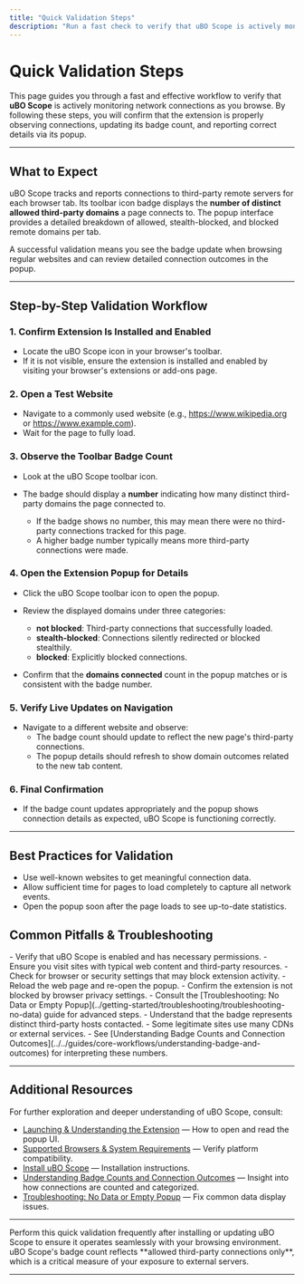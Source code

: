 ```yaml
---
title: "Quick Validation Steps"
description: "Run a fast check to verify that uBO Scope is actively monitoring connections. This page provides a simple workflow: visit a website, observe the extension's badge count, and cross-check the popup details to ensure the extension is functioning correctly."
---
```


# Quick Validation Steps

This page guides you through a fast and effective workflow to verify that **uBO Scope** is actively monitoring network connections as you browse. By following these steps, you will confirm that the extension is properly observing connections, updating its badge count, and reporting correct details via its popup.

---

## What to Expect

uBO Scope tracks and reports connections to third-party remote servers for each browser tab. Its toolbar icon badge displays the **number of distinct allowed third-party domains** a page connects to. The popup interface provides a detailed breakdown of allowed, stealth-blocked, and blocked remote domains per tab.

A successful validation means you see the badge update when browsing regular websites and can review detailed connection outcomes in the popup.

---

## Step-by-Step Validation Workflow

### 1. Confirm Extension Is Installed and Enabled

- Locate the uBO Scope icon in your browser's toolbar.
- If it is not visible, ensure the extension is installed and enabled by visiting your browser's extensions or add-ons page.

### 2. Open a Test Website

- Navigate to a commonly used website (e.g., https://www.wikipedia.org or https://www.example.com).
- Wait for the page to fully load.

### 3. Observe the Toolbar Badge Count

- Look at the uBO Scope toolbar icon.
- The badge should display a **number** indicating how many distinct third-party domains the page connected to.

  - If the badge shows no number, this may mean there were no third-party connections tracked for this page.
  - A higher badge number typically means more third-party connections were made.

### 4. Open the Extension Popup for Details

- Click the uBO Scope toolbar icon to open the popup.
- Review the displayed domains under three categories:
  - **not blocked**: Third-party connections that successfully loaded.
  - **stealth-blocked**: Connections silently redirected or blocked stealthily.
  - **blocked**: Explicitly blocked connections.

- Confirm that the **domains connected** count in the popup matches or is consistent with the badge number.

### 5. Verify Live Updates on Navigation

- Navigate to a different website and observe:
  - The badge count should update to reflect the new page's third-party connections.
  - The popup details should refresh to show domain outcomes related to the new tab content.

### 6. Final Confirmation

- If the badge count updates appropriately and the popup shows connection details as expected, uBO Scope is functioning correctly.

---

## Best Practices for Validation

- Use well-known websites to get meaningful connection data.
- Allow sufficient time for pages to load completely to capture all network events.
- Open the popup soon after the page loads to see up-to-date statistics.

## Common Pitfalls & Troubleshooting

<AccordionGroup title="Troubleshooting Quick Validation">
<Accordion title="Badge Never Changes or Stays Empty">
- Verify that uBO Scope is enabled and has necessary permissions.
- Ensure you visit sites with typical web content and third-party resources.
- Check for browser or security settings that may block extension activity.
</Accordion>
<Accordion title="Popup Shows 'NO DATA' or Blank Information">
- Reload the web page and re-open the popup.
- Confirm the extension is not blocked by browser privacy settings.
- Consult the [Troubleshooting: No Data or Empty Popup](../getting-started/troubleshooting/troubleshooting-no-data) guide for advanced steps.
</Accordion>
<Accordion title="Counts Seem Incorrect or Unexpectedly High">
- Understand that the badge represents distinct third-party hosts contacted.
- Some legitimate sites use many CDNs or external services.
- See [Understanding Badge Counts and Connection Outcomes](../../guides/core-workflows/understanding-badge-and-outcomes) for interpreting these numbers.
</Accordion>
</AccordionGroup>

---

## Additional Resources

For further exploration and deeper understanding of uBO Scope, consult:

- [Launching & Understanding the Extension](./launch-and-popup-overview) — How to open and read the popup UI.
- [Supported Browsers & System Requirements](../installation-basics/supported-platforms-requirements) — Verify platform compatibility.
- [Install uBO Scope](../installation-basics/extension-installation) — Installation instructions.
- [Understanding Badge Counts and Connection Outcomes](../../guides/core-workflows/understanding-badge-and-outcomes) — Insight into how connections are counted and categorized.
- [Troubleshooting: No Data or Empty Popup](../troubleshooting/troubleshooting-no-data) — Fix common data display issues.

---

<Tip>
Perform this quick validation frequently after installing or updating uBO Scope to ensure it operates seamlessly with your browsing environment.
</Tip>

<Note>
uBO Scope's badge count reflects **allowed third-party connections only**, which is a critical measure of your exposure to external servers.
</Note>

---
